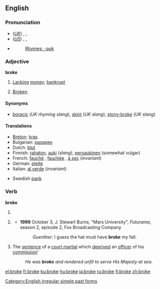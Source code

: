 ==English==
{{rank|dinner|command|etc.|771|broke|waiting|political|reading}}

===Pronunciation===
*(''[[Received Pronunciation|UK]]'') {{AHD|brōk}}, {{IPA|/brəʊk/}}, {{SAMPA|/br@Uk/}}
*(''[[General American|US]]'') {{AHD|brōk}}, {{IPA|/broʊk/}}, {{SAMPA|/broUk/}}
*{{audio|en-us-broke.ogg|Audio (US)}}
*:[[Rhymes:English:-əʊk|Rhymes: -əʊk]]

===Adjective===
'''broke'''

# {{colloquial}} [[lack|Lacking]] [[money]]; [[bankrupt]]
# {{colloquial}} [[broken|Broken]].

====Synonyms====
{{saurus|poor|impoverished}}
* [[boracic]] (''UK rhyming slang''), [[skint]] (''UK slang''), [[stony-broke]] (''UK slang'')

====Translations====
{{trans-top|lacking money; bankrupt}}
*[[Breton]]: [[kras]]
*Bulgarian: [[разорен]] {{m}}
*Dutch: [[blut]]
*Finnish: [[rahaton]], [[auki]] (''slang''), [[persaukinen]] (somewhat vulgar)
*French: [[fauché]] {{m}}, [[fauchée]] {{f}}, [[à sec]] (''invariant'')
*German: [[pleite]]
*Italian: [[al verde]] (''invariant'')
{{trans-mid}}
*Swedish [[pank]]
{{trans-bottom}}

===Verb===
'''broke'''

# {{simple past of|[[break]]}}
# {{context|archaic|or|poetic}} {{past participle of|[[break]]}}
#* '''1999''' October 3, J. Stewart Burns, "Mars University", ''Futurama'', season 2, episode 2, Fox Broadcasting Company
#*: ''Guenther:'' I guess the hat must have '''broke''' my fall.
# {{nautical}} The [[sentence]] of a [[court martial]] which [[deprived]] an [[officer]] of his [[commission]]'
#: ''He was '''broke''' and rendered unfit to serve His Majesty at sea.''

[[Category:English irregular simple past forms]]

[[el:broke]]
[[fr:broke]]
[[ku:broke]]
[[hu:broke]]
[[ja:broke]]
[[ru:broke]]
[[fi:broke]]
[[zh:broke]]